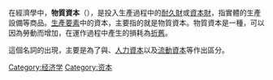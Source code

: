 在經濟學中，'''物質資本'''（{{lang-en|Physical capital}}），是投入生產過程中的[[耐久財|耐久財]]或[[資本財|資本財]]，指實體的生產設備等商品。[[生產要素|生產要素]]中的資本，主要指的就是物質資本。物質資本是一種{{link-en|固定資本|Fixed capital}}，可以因為勞動而增加，在運作過程中產生的損耗為[[折舊|折舊]]。

這個名詞的出現，主要是為了與{{link-en|金融資本|financial capital}}、[[人力資本|人力資本]]以及[[流動資本|流動資本]]等作出區分。
{{Economy-stub}}
[[Category:经济学|Category:经济学]]
[[Category:资本|Category:资本]]
